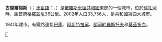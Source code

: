 {{coord|43|21|N|46|06|E|display=title}}
'''古傑爾梅斯'''（{{lang-ru|Гудерме́с}}；[[車臣語|車臣語]]：{{lang|ce|Гуьмсе}}、{{lang|ce|Gümse}}）是[[俄羅斯|俄羅斯]][[車臣共和國|車臣共和國]]東部的一個城市，位於[[孫扎河|孫扎河]]畔，距首府[[格羅茲尼|格羅茲尼]]36公里。2002年人口33,756人，是共和國第四大城市。

1941年建市。有鐵路連接[[巴庫|巴庫]]、[[阿斯特拉罕|阿斯特拉罕]]、[[頓河畔羅斯托夫|頓河畔羅斯托夫]]和[[莫茲多克|莫茲多克]]。

{{車臣共和國行政區劃}}

[[Category:車臣共和國城市|Г]]